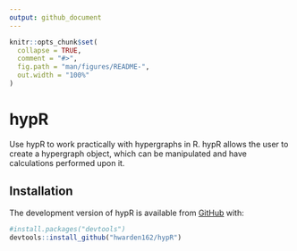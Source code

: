 ```yaml
---
output: github_document
---
```


<!-- README.md is generated from README.Rmd. Please edit that file -->

```r
knitr::opts_chunk$set(
  collapse = TRUE,
  comment = "#>",
  fig.path = "man/figures/README-",
  out.width = "100%"
)
```

# hypR

<!-- badges: start -->
<!-- badges: end -->

Use hypR to work practically with hypergraphs in R. hypR allows the user to create a hypergraph object, which can be manipulated and have calculations performed upon it.

## Installation

The development version of hypR is available from [GitHub](https://github.com) with:

``` r
#install.packages("devtools")
devtools::install_github("hwarden162/hypR")
```
